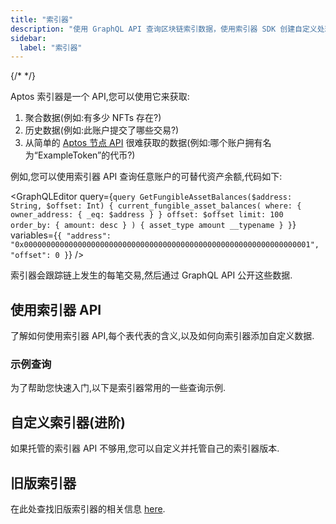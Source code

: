 ```yaml
---
title: "索引器"
description: "使用 GraphQL API 查询区块链索引数据，使用索引器 SDK 创建自定义处理器，或从 Aptos 区块链流式传输原始交易"
sidebar:
  label: "索引器"
---
```




{/* <IndexerBetaNotice /> */}

Aptos 索引器是一个 API,您可以使用它来获取:

1. 聚合数据(例如:有多少 NFTs 存在?)
2. 历史数据(例如:此账户提交了哪些交易?)
3. 从简单的 [Aptos 节点 API](/zh/build/apis/fullnode-rest-api) 很难获取的数据(例如:哪个账户拥有名为“ExampleToken”的代币?)

例如,您可以使用索引器 API 查询任意账户的可替代资产余额,代码如下:

<GraphQLEditor
  query={`query GetFungibleAssetBalances($address: String, $offset: Int) {
  current_fungible_asset_balances(
    where: { owner_address: { _eq: $address } }
    offset: $offset
    limit: 100
    order_by: { amount: desc }
  ) {
    asset_type
    amount
    __typename
  }
}`}
  variables={`{
  "address": "0x0000000000000000000000000000000000000000000000000000000000000001",
  "offset": 0
}`}
/>

<Aside type="note">
  索引器会跟踪链上发生的每笔交易,然后通过 GraphQL API 公开这些数据.
</Aside>

## 使用索引器 API

了解如何使用索引器 API,每个表代表的含义,以及如何向索引器添加自定义数据.

<CardGrid>
  <LinkCard href="/zh/build/indexer/aptos-hosted" title="访问 API" description="了解如何查询索引器 API。" />

  <LinkCard href="/zh/build/indexer/indexer-reference" title="索引器表参考" description="详细的索引器表格及其架构参考。" />

  <LinkCard href="/zh/build/indexer/architecture" title="架构" description="索引器架构的详细布局。" />
</CardGrid>

### 示例查询

为了帮助您快速入门,以下是索引器常用的一些查询示例.

<CardGrid>
  <LinkCard href="/zh/build/indexer/fungible-asset-balances" title="获取可替代资产余额" description="获取某账户当前拥有的所有可替代资产。" />

  <LinkCard href="/zh/build/indexer/account-transactions" title="获取账户交易" description="获取影响某账户的所有交易记录。" />

  <LinkCard href="/zh/build/indexer/ans-lookup" title="获取 Aptos 名称" description="通过 ANS 检索与某账户关联的 Aptos 名称。" />

  <LinkCard href="/zh/build/indexer/fungible-asset-info" title="获取可替代资产信息" description="获取特定可替代资产的详细信息。" />

  <LinkCard href="/zh/build/indexer/get-nft-collections" title="获取 NFT 集合" description="检索某账户拥有的 NFT 集合。" />

  <LinkCard href="/zh/build/indexer/get-nfts" title="获取 NFT" description="检索某账户拥有的个人 NFT。" />

  <LinkCard href="/zh/build/indexer/token-metadata" title="获取代币元数据" description="获取特定代币的元数据信息。" />

  <LinkCard href="/zh/build/indexer/get-delegators" title="统计质押池中的委托人" description="检索质押池中活跃的委托人数量。" />
</CardGrid>

## 自定义索引器(进阶)

如果托管的索引器 API 不够用,您可以自定义并托管自己的索引器版本.

<CardGrid>
  <LinkCard href="/zh/build/indexer/architecture" title="架构" description="索引器架构的详细布局。" />

  <LinkCard href="/zh/build/indexer/custom-processors" title="自定义处理器" description="自定义索引器中数据处理和共享的方式。" />

  <LinkCard href="/zh/build/indexer/txn-stream" title="交易流服务" description="索引器使用的 GRPC 交易流服务。" />

  <LinkCard href="/zh/build/indexer/self-hosted" title="自托管索引器 API" description="托管您自己的索引器 API。" />
</CardGrid>

## 旧版索引器

在此处查找旧版索引器的相关信息 [here](/zh/build/indexer/legacy).
